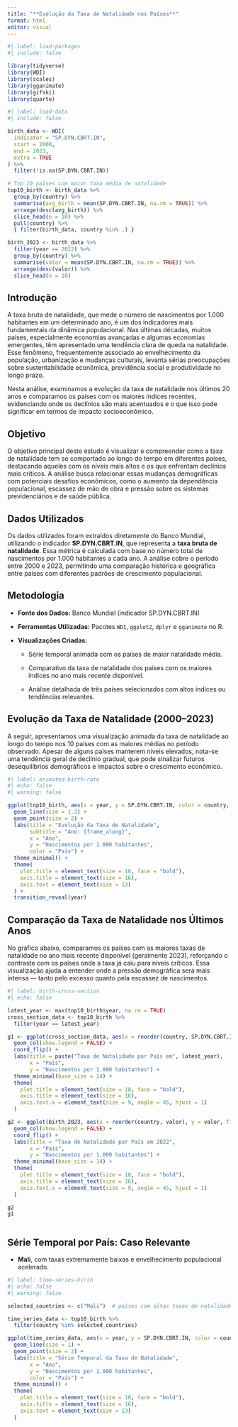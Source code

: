 ---
title: "**Evolução da Taxa de Natalidade nos Países**"
format: html
editor: visual
---

```{r}
#| label: load-packages
#| include: false

library(tidyverse)
library(WDI)
library(scales)
library(gganimate)
library(gifski)
library(quarto)
```

```{r}
#| label: load-data
#| include: false

birth_data <- WDI(
  indicator = "SP.DYN.CBRT.IN",
  start = 2000,
  end = 2023,
  extra = TRUE
) %>%
  filter(!is.na(SP.DYN.CBRT.IN))

# Top 10 países com maior taxa média de natalidade
top10_birth <- birth_data %>%
  group_by(country) %>%
  summarise(avg_birth = mean(SP.DYN.CBRT.IN, na.rm = TRUE)) %>%
  arrange(desc(avg_birth)) %>%
  slice_head(n = 10) %>%
  pull(country) %>%
  { filter(birth_data, country %in% .) }

birth_2023 <- birth_data %>%
  filter(year == 2022) %>%
  group_by(country) %>%
  summarise(valor = mean(SP.DYN.CBRT.IN, na.rm = TRUE)) %>%
  arrange(desc(valor)) %>%
  slice_head(n = 10)
```

## **Introdução**

A taxa bruta de natalidade, que mede o número de nascimentos por 1.000 habitantes em um determinado ano, é um dos indicadores mais fundamentais da dinâmica populacional. Nas últimas décadas, muitos países, especialmente economias avançadas e algumas economias emergentes, têm apresentado uma tendência clara de queda na natalidade. Esse fenômeno, frequentemente associado ao envelhecimento da população, urbanização e mudanças culturais, levanta sérias preocupações sobre sustentabilidade econômica, previdência social e produtividade no longo prazo.

Nesta análise, examinamos a evolução da taxa de natalidade nos últimos 20 anos e comparamos os países com os maiores índices recentes, evidenciando onde os declínios são mais acentuados e o que isso pode significar em termos de impacto socioeconômico.

## **Objetivo**

O objetivo principal deste estudo é visualizar e compreender como a taxa de natalidade tem se comportado ao longo do tempo em diferentes países, destacando aqueles com os níveis mais altos e os que enfrentam declínios mais críticos. A análise busca relacionar essas mudanças demográficas com potenciais desafios econômicos, como o aumento da dependência populacional, escassez de mão de obra e pressão sobre os sistemas previdenciários e de saúde pública.

## **Dados Utilizados**

Os dados utilizados foram extraídos diretamente do Banco Mundial, utilizando o indicador **SP.DYN.CBRT.IN**, que representa a **taxa bruta de natalidade**. Essa métrica é calculada com base no número total de nascimentos por 1.000 habitantes a cada ano. A análise cobre o período entre 2000 e 2023, permitindo uma comparação histórica e geográfica entre países com diferentes padrões de crescimento populacional.

## **Metodologia**

-   **Fonte dos Dados:** Banco Mundial (indicador SP.DYN.CBRT.IN)

-   **Ferramentas Utilizadas:** Pacotes `WDI`, `ggplot2`, `dplyr` e `gganimate` no R.

-   **Visualizações Criadas:**

    -   Série temporal animada com os países de maior natalidade média.

    -   Comparativo da taxa de natalidade dos países com os maiores índices no ano mais recente disponível.

    -   Análise detalhada de três países selecionados com altos índices ou tendências relevantes.

## **Evolução da Taxa de Natalidade (2000–2023)**

A seguir, apresentamos uma visualização animada da taxa de natalidade ao longo do tempo nos 10 países com as maiores médias no período observado. Apesar de alguns países manterem níveis elevados, nota-se uma tendência geral de declínio gradual, que pode sinalizar futuros desequilíbrios demográficos e impactos sobre o crescimento econômico.

```{r}
#| label: animated-birth-rate
#| echo: false
#| warning: false

ggplot(top10_birth, aes(x = year, y = SP.DYN.CBRT.IN, color = country, group = country)) +
  geom_line(size = 1.2) +
  geom_point(size = 2) +
  labs(title = "Evolução da Taxa de Natalidade",
       subtitle = "Ano: {frame_along}",
       x = "Ano",
       y = "Nascimentos por 1.000 habitantes",
       color = "País") +
  theme_minimal() +
  theme(
    plot.title = element_text(size = 18, face = "bold"),
    axis.title = element_text(size = 16),
    axis.text = element_text(size = 13)
  ) +
  transition_reveal(year)
```

## **Comparação da Taxa de Natalidade nos Últimos Anos**

No gráfico abaixo, comparamos os países com as maiores taxas de natalidade no ano mais recente disponível (geralmente 2023), reforçando o contraste com os países onde a taxa já caiu para níveis críticos. Essa visualização ajuda a entender onde a pressão demográfica será mais intensa — tanto pelo excesso quanto pela escassez de nascimentos.

```{r}
#| label: birth-cross-section
#| echo: false

latest_year <- max(top10_birth$year, na.rm = TRUE)
cross_section_data <- top10_birth %>%
  filter(year == latest_year)

g1 <- ggplot(cross_section_data, aes(x = reorder(country, SP.DYN.CBRT.IN), y = SP.DYN.CBRT.IN, fill = country)) +
  geom_col(show.legend = FALSE) +
  coord_flip() +
  labs(title = paste("Taxa de Natalidade por País em", latest_year),
       x = "País",
       y = "Nascimentos por 1.000 habitantes") +
  theme_minimal(base_size = 14) +
  theme(
    plot.title = element_text(size = 18, face = "bold"),
    axis.title = element_text(size = 16),
    axis.text.x = element_text(size = 9, angle = 45, hjust = 1)
  )

g2 <- ggplot(birth_2023, aes(x = reorder(country, valor), y = valor, fill = country)) +
  geom_col(show.legend = FALSE) +
  coord_flip() +
  labs(title = "Taxa de Natalidade por País em 2022",
       x = "País",
       y = "Nascimentos por 1.000 habitantes") +
  theme_minimal(base_size = 14) +
  theme(
    plot.title = element_text(size = 18, face = "bold"),
    axis.title = element_text(size = 16),
    axis.text.x = element_text(size = 9, angle = 45, hjust = 1)
  )

g2
g1
```

```         
```

## **Série Temporal por País: Caso Relevante**

-   **Mali**, com taxas extremamente baixas e envelhecimento populacional acelerado.

```{r}
#| label: time-series-birth
#| echo: false
#| warning: false

selected_countries <- c("Mali")  # países com altas taxas de natalidade

time_series_data <- top10_birth %>%
  filter(country %in% selected_countries)

ggplot(time_series_data, aes(x = year, y = SP.DYN.CBRT.IN, color = country)) +
  geom_line(size = 1) +
  geom_point(size = 2) +
  labs(title = "Série Temporal da Taxa de Natalidade",
       x = "Ano",
       y = "Nascimentos por 1.000 habitantes",
       color = "País") +
  theme_minimal() +
  theme(
    plot.title = element_text(size = 18, face = "bold"),
    axis.title = element_text(size = 16),
    axis.text = element_text(size = 13)
  )
```
